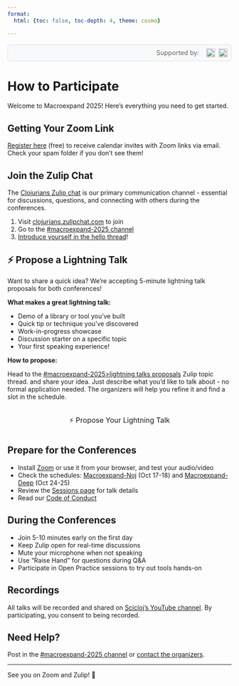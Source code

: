 ```yaml
---
format:
  html: {toc: false, toc-depth: 4, theme: cosmo}

---
```

<style></style><style>.printedClojure .sourceCode {
  background-color: transparent;
  border-style: none;
}
</style><style>.clay-limit-image-width .clay-image {max-width: 100%}
.clay-side-by-side .sourceCode {margin: 0}
.clay-side-by-side {margin: 1em 0}
</style>
<script src="participation_files/md-default0.js" type="text/javascript"></script><script src="participation_files/md-default1.js" type="text/javascript"></script>

```{=html}
<div style="display: flex; justify-content: flex-end; margin: 1rem 0; padding: 0.5rem; background: #f8f9fa; border-radius: 6px; border: 1px solid #e0e0e0;"><div style="display: flex; align-items: center; gap: 0.5rem;"><span style="font-size: 0.9rem; color: #666;">Supported by: </span><a href="./index.html#supporting-companies" key="techascent" style="display: inline-flex; align-items: center; gap: 0.5rem; margin-left: 0.5rem; text-decoration: none;"><img alt="TechAscent mark" src="images/ta-mark-red.svg" style="height: 20px; width: auto;" /><img alt="TechAscent logo" src="images/ta-type.svg" style="height: 20px; width: auto;" /></a></div></div>
```



# How to Participate

Welcome to Macroexpand 2025! Here's everything you need to get started.


## Getting Your Zoom Link

[Register here](https://forms.gle/mQytpTua6RUPcMGb9) (free) to receive calendar invites with Zoom links via email. Check your spam folder if you don't see them!


## Join the Zulip Chat

The [Clojurians Zulip chat](https://scicloj.github.io/docs/community/chat/) is our primary communication channel - essential for discussions, questions, and connecting with others during the conferences.

1. Visit [clojurians.zulipchat.com](https://clojurians.zulipchat.com/) to join
2. Go to the [#macroexpand-2025 channel](https://clojurians.zulipchat.com/#narrow/channel/536233-macroexpand-2025/)
3. [Introduce yourself in the hello thread](https://clojurians.zulipchat.com/#narrow/channel/536233-macroexpand-2025/topic/hello)!


## ⚡ Propose a Lightning Talk

Want to share a quick idea? We're accepting 5-minute lightning talk proposals for both conferences!

**What makes a great lightning talk:**

- Demo of a library or tool you've built
- Quick tip or technique you've discovered
- Work-in-progress showcase
- Discussion starter on a specific topic
- Your first speaking experience!

**How to propose:**

Head to the [#macroexpand-2025>lightning talks proposals](https://clojurians.zulipchat.com/#narrow/channel/536233-macroexpand-2025/topic/lightning.20talks.20proposals/) Zulip topic thread. and share your idea. Just describe what you'd like to talk about - no formal application needed. The organizers will help you refine it and find a slot in the schedule.


```{=html}
<div style="text-align: center; margin: 1.5rem 0;"><a aria-label="Propose a lightning talk on Zulip - opens in new window" class="btn btn-gradient" href="https://clojurians.zulipchat.com/#narrow/channel/536233-macroexpand-2025/topic/lightning.20talks.20proposals/" style="display: inline-block; text-decoration: none; font-size: 1rem; padding: 0.6rem 1.2rem;" target="_blank">⚡ Propose Your Lightning Talk</a></div>
```



## Prepare for the Conferences


- Install [Zoom](https://zoom.us/download) or use it from your browser, and test your audio/video
- Check the schedules: [Macroexpand-Noj](./macroexpand_noj.html) (Oct 17-18) and [Macroexpand-Deep](./macroexpand_deep.html) (Oct 24-25)
- Review the [Sessions page](./sessions.html) for talk details
- Read our [Code of Conduct](./code_of_conduct.html)


## During the Conferences


- Join 5-10 minutes early on the first day
- Keep Zulip open for real-time discussions
- Mute your microphone when not speaking
- Use "Raise Hand" for questions during Q&A
- Participate in Open Practice sessions to try out tools hands-on


## Recordings

All talks will be recorded and shared on [Scicloj's YouTube channel](https://www.youtube.com/@Scicloj). By participating, you consent to being recorded.


## Need Help?

Post in the [#macroexpand-2025 channel](https://clojurians.zulipchat.com/#narrow/channel/536233-macroexpand-2025/) or [contact the organizers](https://scicloj.github.io/docs/community/contact/).

---

See you on Zoom and Zulip! 👋